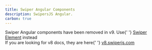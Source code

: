 ```yaml
---
title: Swiper Angular Components
description: SwipersJS Angular.
carbon: true
---
```


<div className="important-note space-y-4 md:mr-[340px]">
  <div>
    Swiper Angular components have been removed in v9. Use{' '}
    <a href="/element">Swiper Element</a> instead
  </div>
  <div>
    If you are looking for v8 docs, they are here{' '}
    <a href="https://v8.swiperjs.com" target="_blank">
      v8.swiperjs.com
    </a>
  </div>
</div>
